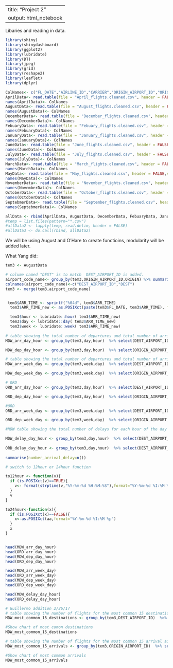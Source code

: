 

---
title: "Project 2"
output: html_notebook
---

Libaries and reading in data.

```r
library(shiny)
library(shinydashboard)
library(ggplot2)
library(lubridate)
library(DT)
library(jpeg)
library(grid)
library(reshape2)
library(leaflet)
library(dplyr)

ColNames<- c("FL_DATE","AIRLINE_ID","CARRIER","ORIGIN_AIRPORT_ID","ORIGIN","ORIGIN_CITY_NAME","ORIGIN_STATE_NM","DEST_AIRPORT_ID","DEST_CITY_NAME","DEST_STATE_NM","DEP_TIME","DEP_DELAY","DEP_DELAY_NEW","ARR_TIME","ARR_DELAY","ARR_DELAY_NEW","CANCELLED","CANCELLATION_CODE","DIVERTED","ACTUAL_ELAPSED_TIME","FLIGHTS","DISTANCE","CARRIER_DELAY","WEATHER_DELAY","NAS_DELAY","SECURITY_DELAY","LATE_AIRCRAFT_DELAY")
AprilData<- read.table(file = "April_flights.cleaned.csv", header = FALSE,sep = '\t') 
names(AprilData)<- ColNames
AugustData<- read.table(file = "August_flights.cleaned.csv", header = FALSE,sep = '\t') 
names(AugustData)<- ColNames
DecemberData<- read.table(file = "December_flights.cleaned.csv", header = FALSE,sep = '\t') 
names(DecemberData)<- ColNames
FebuaryData<- read.table(file = "Febuary_flights.cleaned.csv", header = FALSE,sep = '\t') 
names(FebuaryData)<- ColNames
JanuaryData<- read.table(file = "January_flights.cleaned.csv", header = FALSE,sep = '\t') 
names(JanuaryData)<- ColNames
JuneData<- read.table(file = "June_flights.cleaned.csv", header = FALSE,sep = '\t') 
names(JuneData)<- ColNames
JulyData<- read.table(file = "July_flights.cleaned.csv", header = FALSE,sep = '\t') 
names(JulyData)<- ColNames
MarchData<- read.table(file = "March_flights.cleaned.csv", header = FALSE,sep = '\t')
names(MarchData)<- ColNames
MayData<- read.table(file = "May_flights.cleaned.csv", header = FALSE,sep = '\t') 
names(MayData)<- ColNames
NovemberData<- read.table(file = "November_flights.cleaned.csv", header = FALSE,sep = '\t') 
names(NovemberData)<- ColNames
OctoberData<- read.table(file = "October_flights.cleaned.csv", header = FALSE,sep = '\t') 
names(OctoberData)<- ColNames
SeptebmerData<- read.table(file = "September_flights.cleaned.csv", header = FALSE,sep = '\t') 
names(SeptebmerData)<- ColNames

allData <- rbind(AprilData, AugustData, DecemberData, FebuaryData, JanuaryData, JuneData, JulyData, MarchData, MayData, NovemberData, OctoberData, SeptebmerData)
#temp = list.files(pattern="*.csv")
#allData2 <- lapply(temp, read.delim, header = FALSE)
#allData3 <- do.call(rbind, allData2)
```


We will be using August and O'Hare to create functioins, modularity will be added later.

What Yang did:

```r

tem3 <- AugustData

# colume named "DEST" is to match  DEST_AIRPORT_ID is added. 
airport_code_name<- group_by(tem3,ORIGIN_AIRPORT_ID,ORIGIN) %>% summarise()
colnames(airport_code_name)<-c("DEST_AIRPORT_ID","DEST")
tem3 <- merge(tem3,airport_code_name)


 tem3$ARR_TIME <- sprintf("%04d", tem3$ARR_TIME)
  tem3$ARR_TIME_new <- as.POSIXct(paste(tem3$FL_DATE, tem3$ARR_TIME), format = "%Y-%m-%d %H%M" )

  tem3$hour <- lubridate::hour( tem3$ARR_TIME_new)
  tem3$day <- lubridate::day( tem3$ARR_TIME_new)
  tem3$week <- lubridate::week( tem3$ARR_TIME_new)
  
# table showing the total number of departures and total number of arrivals for each hour of the day across that month (i.e. how many from 9am to 10am summed over every day of that month) For MDW  
MDW_arr_day_hour <- group_by(tem3,day,hour)  %>% select(DEST_AIRPORT_ID) %>% filter(DEST_AIRPORT_ID == 13232 ) %>% summarise(number_arrival=n())

MDW_dep_day_hour <- group_by(tem3,day,hour)  %>% select(ORIGIN_AIRPORT_ID) %>% filter(ORIGIN_AIRPORT_ID == 13232 ) %>% summarise(number_arrival=n())

# table showing the total number of departures and total number of arrivals for each day of the week across that month (i.e. how many on all of the mondays of that month)
MDW_arr_week_day <- group_by(tem3,week,day)  %>% select(DEST_AIRPORT_ID) %>% filter(DEST_AIRPORT_ID == 13232 ) %>% summarise(number_arrival=n())

MDW_dep_week_day <- group_by(tem3,week,day)  %>% select(ORIGIN_AIRPORT_ID) %>% filter(ORIGIN_AIRPORT_ID == 13232 ) %>% summarise(number_arrival=n())

# ORD
ORD_arr_day_hour <- group_by(tem3,day,hour)  %>% select(DEST_AIRPORT_ID) %>% filter(DEST_AIRPORT_ID == 13930 ) %>% summarise(number_arrival=n())

ORD_dep_day_hour <- group_by(tem3,day,hour)  %>% select(ORIGIN_AIRPORT_ID) %>% filter(ORIGIN_AIRPORT_ID == 13930 ) %>% summarise(number_arrival=n())

#ORD
ORD_arr_week_day <- group_by(tem3,week,day)  %>% select(DEST_AIRPORT_ID) %>% filter(DEST_AIRPORT_ID == 13930 ) %>% summarise(number_arrival=n())

ORD_dep_week_day <- group_by(tem3,week,day)  %>% select(ORIGIN_AIRPORT_ID) %>% filter(ORIGIN_AIRPORT_ID == 13930 ) %>% summarise(number_arrival=n())

#MDW table showing the total number of delays for each hour of the day across that month (i.e. how many from 9am to 10am summed over every day of that month) 

MDW_delay_day_hour <- group_by(tem3,day,hour)  %>% select(DEST_AIRPORT_ID,ORIGIN_AIRPORT_ID,ARR_DELAY,DEP_DELAY) %>% filter((ARR_DELAY>0 | DEP_DELAY >0)&&(ORIGIN_AIRPORT_ID==13232 | DEST_AIRPORT_ID == 13232) ) %>% summarise(number_arrival_delay=n())
  
ORD_delay_day_hour <- group_by(tem3,day,hour)  %>% select(DEST_AIRPORT_ID,ORIGIN_AIRPORT_ID,ARR_DELAY,DEP_DELAY) %>% filter((ARR_DELAY>0 | DEP_DELAY >0)&&(ORIGIN_AIRPORT_ID==13930 | DEST_AIRPORT_ID == 13930) ) %>% 
  
summarise(number_arrival_delay=n())

# switch to 12hour or 24hour function

to12hour <- function(v){ 
  if (is.POSIXct(v)==TRUE){
    v<- format(strptime(v,"%Y-%m-%d %H:%M:%S"),format="%Y-%m-%d %I:%M %p")
  }
  v
}

to24hour<-function(x){
  if (is.POSIXct(x)==FALSE){
    x<-as.POSIXct(aa,format="%Y-%m-%d %I:%M %p")
  }
  x 
} 


head(MDW_arr_day_hour)
head(ORD_arr_day_hour)
head(MDW_dep_day_hour)
head(ORD_dep_day_hour)

head(MDW_arr_week_day)
head(ORD_arr_week_day)
head(MDW_dep_week_day)
head(ORD_dep_week_day)

head(MDW_delay_day_hour)
head(ORD_delay_day_hour)

```
```r
# Guillermo addition 2/26/17
# table showing the number of flights for the most common 15 destination airports from MDW (depart: MDW, arrive: other airport)
MDW_most_common_15_destinations <- group_by(tem3,DEST_AIRPORT_ID)  %>% select(DEST_AIRPORT_ID, ORIGIN_AIRPORT_ID) %>% filter(ORIGIN_AIRPORT_ID == 13232 ) %>% summarise(number_of_flights=n()) %>% arrange(desc(number_of_flights)) %>% top_n(15)

#Show chart of most comon destinations
MDW_most_common_15_destinations

# table showing the number of flights for the most common 15 arrival airports (depart: other airport, arrive: MDW) 
MDW_most_common_15_arrivals <- group_by(tem3,ORIGIN_AIRPORT_ID)  %>% select(DEST_AIRPORT_ID, ORIGIN_AIRPORT_ID) %>% filter(DEST_AIRPORT_ID == 13232 ) %>% summarise(number_of_flights=n()) %>% arrange(desc(number_of_flights)) %>% top_n(15)

#Show chart of most common arrivals 
MDW_most_common_15_arrivals
```

